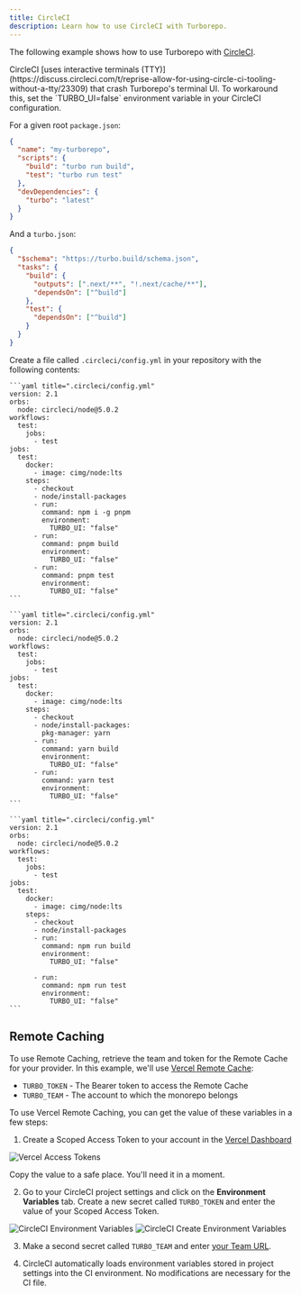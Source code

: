 ```yaml
---
title: CircleCI
description: Learn how to use CircleCI with Turborepo.
---
```



The following example shows how to use Turborepo with [CircleCI](https://circleci.com/).

<Callout type="warn" title="TTY on CircleCI">
  CircleCI [uses interactive terminals
  (TTY)](https://discuss.circleci.com/t/reprise-allow-for-using-circle-ci-tooling-without-a-tty/23309)
  that crash Turborepo's terminal UI. To workaround this, set the
  `TURBO_UI=false` environment variable in your CircleCI configuration.
</Callout>

For a given root `package.json`:

```json title="./package.json"
{
  "name": "my-turborepo",
  "scripts": {
    "build": "turbo run build",
    "test": "turbo run test"
  },
  "devDependencies": {
    "turbo": "latest"
  }
}
```

And a `turbo.json`:

```json title="./turbo.json"
{
  "$schema": "https://turbo.build/schema.json",
  "tasks": {
    "build": {
      "outputs": [".next/**", "!.next/cache/**"],
      "dependsOn": ["^build"]
    },
    "test": {
      "dependsOn": ["^build"]
    }
  }
}
```

Create a file called `.circleci/config.yml` in your repository with the following contents:

<PackageManagerTabs>

  <Tab value="pnpm">

    ```yaml title=".circleci/config.yml"
    version: 2.1
    orbs:
      node: circleci/node@5.0.2
    workflows:
      test:
        jobs:
          - test
    jobs:
      test:
        docker:
          - image: cimg/node:lts
        steps:
          - checkout
          - node/install-packages
          - run:
            command: npm i -g pnpm
            environment:
              TURBO_UI: "false"
          - run:
            command: pnpm build
            environment:
              TURBO_UI: "false"
          - run:
            command: pnpm test
            environment:
              TURBO_UI: "false"
    ```

  </Tab>
  <Tab value="yarn">

    ```yaml title=".circleci/config.yml"
    version: 2.1
    orbs:
      node: circleci/node@5.0.2
    workflows:
      test:
        jobs:
          - test
    jobs:
      test:
        docker:
          - image: cimg/node:lts
        steps:
          - checkout
          - node/install-packages:
            pkg-manager: yarn
          - run:
            command: yarn build
            environment:
              TURBO_UI: "false"
          - run:
            command: yarn test
            environment:
              TURBO_UI: "false"
    ```

  </Tab>

<Tab value="npm">

    ```yaml title=".circleci/config.yml"
    version: 2.1
    orbs:
      node: circleci/node@5.0.2
    workflows:
      test:
        jobs:
          - test
    jobs:
      test:
        docker:
          - image: cimg/node:lts
        steps:
          - checkout
          - node/install-packages
          - run:
            command: npm run build
            environment:
              TURBO_UI: "false"

          - run:
            command: npm run test
            environment:
              TURBO_UI: "false"
    ```

  </Tab>
</PackageManagerTabs>

## Remote Caching

To use Remote Caching, retrieve the team and token for the Remote Cache for your provider. In this example, we'll use [Vercel Remote Cache](https://vercel.com/docs/monorepos/remote-caching):

- `TURBO_TOKEN` - The Bearer token to access the Remote Cache
- `TURBO_TEAM` - The account to which the monorepo belongs

To use Vercel Remote Caching, you can get the value of these variables in a few steps:

1. Create a Scoped Access Token to your account in the [Vercel Dashboard](https://vercel.com/account/tokens)

![Vercel Access Tokens](/images/docs/vercel-create-token.png)

Copy the value to a safe place. You'll need it in a moment.

2. Go to your CircleCI project settings and click on the **Environment Variables** tab. Create a new secret called `TURBO_TOKEN` and enter the value of your Scoped Access Token.

![CircleCI Environment Variables](/images/docs/circleci-environment-variables.png)
![CircleCI Create Environment Variables](/images/docs/circleci-create-environment-variables.png)

3. Make a second secret called `TURBO_TEAM` and enter [your Team URL](https://vercel.com/d?to=%2F%5Bteam%5D%2F%7E%2Fsettings&title=Find+Team+URL).

4. CircleCI automatically loads environment variables stored in project settings into the CI environment. No modifications are necessary for the CI file.
